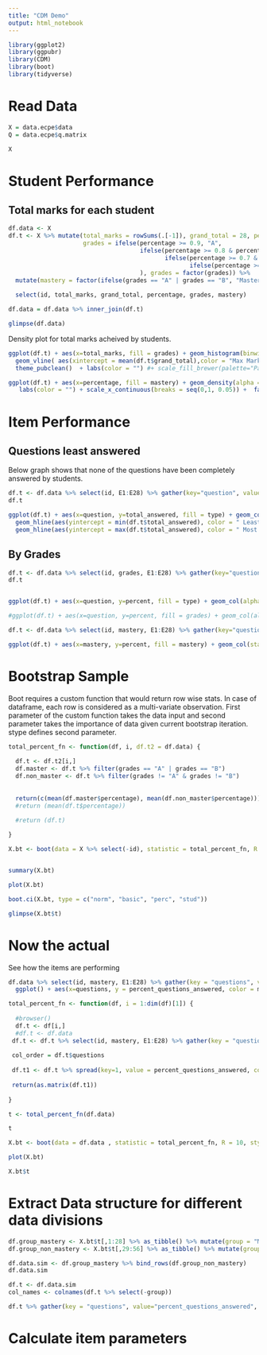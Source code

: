 ```yaml
---
title: "CDM Demo"
output: html_notebook
---
```



```r
library(ggplot2)
library(ggpubr)
library(CDM)
library(boot)
library(tidyverse)

```

# Read Data
```r
X = data.ecpe$data
Q = data.ecpe$q.matrix

```

```r
X
```

# Student Performance
## Total marks for each student

```r
df.data <- X
df.t <- X %>% mutate(total_marks = rowSums(.[-1]), grand_total = 28, percentage = total_marks / grand_total, 
                     grades = ifelse(percentage >= 0.9, "A",
                                     ifelse(percentage >= 0.8 & percentage < 0.9, "B",
                                            ifelse(percentage >= 0.7 & percentage < 0.8, "C",
                                                   ifelse(percentage >= 0.6 & percentage < 0.7, "D", "F")))
                                     ), grades = factor(grades)) %>% 
  mutate(mastery = factor(ifelse(grades == "A" | grades == "B", "Mastery", "Non-Mastery"), levels = c("Mastery", "Non-Mastery"), ordered = TRUE)) %>%
  
  select(id, total_marks, grand_total, percentage, grades, mastery)

df.data = df.data %>% inner_join(df.t)

glimpse(df.data)

```

Density plot for total marks acheived by students.
```r
ggplot(df.t) + aes(x=total_marks, fill = grades) + geom_histogram(binwidth = 1, alpha = 0.5) + geom_vline(aes(xintercept = median(df.t$total_marks), color = "Median Marks")) + 
  geom_vline( aes(xintercept = mean(df.t$grand_total),color = "Max Marks")) + scale_x_continuous(breaks = seq(5,30,1)) + 
  theme_pubclean()  + labs(color = "") #+ scale_fill_brewer(palette="Pastel1")
```

```r
ggplot(df.t) + aes(x=percentage, fill = mastery) + geom_density(alpha = 0.4) +  
   labs(color = "") + scale_x_continuous(breaks = seq(0,1, 0.05)) +  facet_wrap(mastery~.) + stat_mean(aes(color = "Mean", y=percentage), show.legend = TRUE)
```


# Item Performance
## Questions least answered


Below graph shows that none of the questions have been completely answered by students.
```r
df.t <- df.data %>% select(id, E1:E28) %>% gather(key="question", value = "answered", -id, factor_key = TRUE) %>% group_by(question) %>% summarise(total_answered = sum(answered), total_students = dim(X)[1], percent = total_answered/total_students, type=ifelse(percent < 0.5, "Difficult Question", "Normal Question"))
df.t

ggplot(df.t) + aes(x=question, y=total_answered, fill = type) + geom_col(alpha = 0.6) + geom_hline(aes(yintercept = dim(X)[1], color = "Total Students"))  + 
  geom_hline(aes(yintercept = min(df.t$total_answered), color = " Least Answered Question"))  + 
  geom_hline(aes(yintercept = max(df.t$total_answered), color = " Most Answered Question"))  + theme_pubclean() + labs(color = "", fill="") 
```

## By Grades
```r

df.t <- df.data %>% select(id, grades, E1:E28) %>% gather(key="question", value = "answered", -id, -grades, factor_key = TRUE) %>% group_by(question, grades) %>% summarise(total_answered = sum(answered), total_students = n(), percent = total_answered/total_students, type=ifelse(percent < 0.5, "Difficult Question", "Normal Question"))
df.t


ggplot(df.t) + aes(x=question, y=percent, fill = type) + geom_col(alpha = 0.6, position = position_stack() ) + theme_pubclean() + facet_grid(grades~.) + labs(y = "Percentage", title = "Percentage of students in a particular grade answering a particular Item")+ theme_pubclean() + labs(color = "", fill="")

#ggplot(df.t) + aes(x=question, y=percent, fill = grades) + geom_col(alpha = 0.6, position = position_stack() ) + theme_pubclean() + facet_grid(grades~type) + labs(y = "Percentage", title = "Percentage of students in a particular grade answering a particular Item")
```

```r
df.t <- df.data %>% select(id, mastery, E1:E28) %>% gather(key="question", value = "answered", -id, -mastery, factor_key = TRUE) %>% group_by(question, mastery) %>% summarise(total_answered = sum(answered), total_students = n(), percent = total_answered/total_students)

ggplot(df.t) + aes(x=mastery, y=percent, fill = mastery) + geom_col(stat = "identity", alpha = 0.6 ) + theme_pubclean()+ labs(y = "Percent answered out of total in a grade", title = "How Many students in a particular grade answered a particular Item") + facet_wrap(.~question)

```


# Bootstrap Sample 

Boot requires a custom function that would return row wise stats. In case of dataframe, each row is considered as a multi-variate observation. First parameter of the custom function takes the data input and second parameter takes the importance of data given current bootstrap iteration. stype defines second parameter.

```r
total_percent_fn <- function(df, i, df.t2 = df.data) {
  
  df.t <- df.t2[i,]
  df.master <- df.t %>% filter(grades == "A" | grades == "B")
  df.non_master <- df.t %>% filter(grades != "A" & grades != "B")
  
  
  return(c(mean(df.master$percentage), mean(df.non_master$percentage)))
  #return (mean(df.t$percentage))

  #return (df.t)
  
} 

X.bt <- boot(data = X %>% select(-id), statistic = total_percent_fn, R = 1000, stype = "i")


summary(X.bt)

plot(X.bt)

boot.ci(X.bt, type = c("norm", "basic", "perc", "stud"))
```


```r
glimpse(X.bt$t)

```

# Now the actual

See how the items are performing
```r

df.data %>% select(id, mastery, E1:E28) %>% gather(key = "questions", value = "answer", -id, -mastery, factor_key = TRUE) %>% group_by(mastery, questions) %>% summarize( percent_questions_answered = sum(answer) / n()) %>% 
  ggplot() + aes(x=questions, y = percent_questions_answered, color = mastery) + geom_point() + facet_grid(mastery~.) + theme_pubclean()

```



```r
total_percent_fn <- function(df, i = 1:dim(df)[1]) {
  
  #browser()
  df.t <- df[i,]
  #df.t <- df.data
 df.t <- df.t %>% select(id, mastery, E1:E28) %>% gather(key = "questions", value = "answer", -id, -mastery, factor_key = TRUE) %>% group_by(mastery, questions) %>% summarize( percent_questions_answered = sum(answer) / n()) %>% unite("questions",mastery, questions) %>% ungroup()
 
 col_order = df.t$questions
 
 df.t1 <- df.t %>% spread(key=1, value = percent_questions_answered, convert = TRUE)  %>% select(!!!col_order)
 
 return(as.matrix(df.t1))
    
} 

t <- total_percent_fn(df.data)

t
```


```r

X.bt <- boot(data = df.data , statistic = total_percent_fn, R = 10, stype = "i")

plot(X.bt)
```

```r
X.bt$t
```

# Extract Data structure for different data divisions

```r

df.group_mastery <- X.bt$t[,1:28] %>% as_tibble() %>% mutate(group = "Mastery")
df.group_non_mastery <- X.bt$t[,29:56] %>% as_tibble() %>% mutate(group = "Non-Mastery")

df.data.sim <- df.group_mastery %>% bind_rows(df.group_non_mastery)
df.data.sim


```

```r
df.t <- df.data.sim
col_names <- colnames(df.t %>% select(-group)) 

df.t %>% gather(key = "questions", value="percent_questions_answered", -group) %>% mutate(questions = factor(questions, levels = col_names, ordered = TRUE)) %>% ggplot() + aes(x=questions, y = percent_questions_answered, color = group) + facet_grid(group ~ .) + geom_boxplot() 
```



# Calculate item parameters

```r



```


